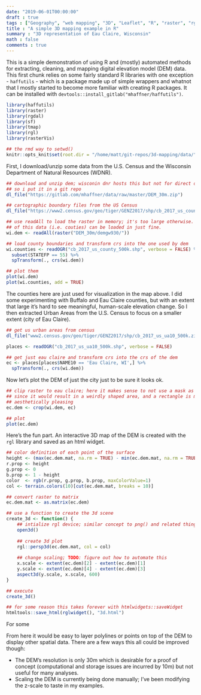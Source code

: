```yaml
---
date: "2019-06-01T00:00:00"
draft : true
tags : ["Geography", "web mapping", "3D", "Leaflet", "R", "raster", "rgl"]
title : "A simple 3D mapping example in R"
summary : "3D representation of Eau Claire, Wisconsin"
math : false
comments : true
---
```


This is a simple demonstration of using R and (mostly) automated methods for
extracting, cleaning, and mapping digital elevation model (DEM) data. This first
chunk relies on some fairly standard R libraries with one exception -
`haffutils` - which is a package made up of simple wrappers and whatnot that I
mostly started to become more familiar with creating R packages. It can be
installed with `devtools::install_gitlab("mhaffner/haffutils")`.

```r
library(haffutils)
library(raster)
library(rgdal)
library(sf)
library(tmap)
library(rgl)
library(rasterVis)

## the rmd way to setwd()
knitr::opts_knit$set(root.dir = "/home/matt/git-repos/3d-mapping/data/")
```

First, I download/unzip some data from the U.S. Census and the Wisconsin
Department of Natural Resources (WDNR).

```r
## download and unzip dem; wisconin dnr hosts this but not for direct download,
## so i put it in a git repo
dl_file("https://gitlab.com/mhaffner/data/raw/master/DEM_30m.zip")

## cartographic boundary files from the US Census
dl_file("https://www2.census.gov/geo/tiger/GENZ2017/shp/cb_2017_us_county_500k.zip")

## use readAll to load the raster in memory; it's too large otherwise. subsets
## of this data (i.e. couties) can be loaded in just fine.
wi.dem <- readAll(raster("DEM_30m/demgw930/"))

## load county boundaries and transform crs into the one used by dem
wi.counties <- readOGR("cb_2017_us_county_500k.shp", verbose = FALSE) %>%
  subset(STATEFP == 55) %>%
  spTransform(., crs(wi.dem))

## plot them
plot(wi.dem)
plot(wi.counties, add = TRUE)
```

The counties here are just used for visualization in the map above. I did some
experimenting with Buffalo and Eau Claire counties, but with an extent that
large it's hard to see meaningful, human-scale elevation change. So I then
extracted Urban Areas from the U.S. Census to focus on a smaller extent (city of
Eau Claire).

```r
## get us urban areas from census
dl_file("www2.census.gov/geo/tiger/GENZ2017/shp/cb_2017_us_ua10_500k.zip")

places <- readOGR("cb_2017_us_ua10_500k.shp", verbose = FALSE)

## get just eau claire and transform crs into the crs of the dem
ec <- places[places$NAME10 == 'Eau Claire, WI',] %>%
  spTransform(., crs(wi.dem))
```

Now let's plot the DEM of just the city just to be sure it looks ok.

```r
## clip raster to eau claire; here it makes sense to not use a mask as well
## since it would result in a weirdly shaped area, and a rectangle is more
## aesthetically pleasing
ec.dem <- crop(wi.dem, ec)

## plot
plot(ec.dem)
```

Here's the fun part. An interactive 3D map of the DEM is created with the `rgl`
library and saved as an html widget.

```r
## color definition of each point of the surface
height <- (max(ec.dem.mat, na.rm = TRUE) - min(ec.dem.mat, na.rm = TRUE))/max(ec.dem.mat, na.rm = TRUE)
r.prop <- height
g.prop <- 0
b.prop <- 1 - height
color  <- rgb(r.prop, g.prop, b.prop, maxColorValue=1)
col <- terrain.colors(10)[cut(ec.dem.mat, breaks = 10)]

## convert raster to matrix
ec.dem.mat <- as.matrix(ec.dem)

## use a function to create the 3d scene
create_3d <- function() {
    ## intialize rgl device; similar concept to png() and related things
    open3d()
    
    ## create 3d plot
    rgl::persp3d(ec.dem.mat, col = col)
    
    ## change scaling; TODO: figure out how to automate this
    x.scale <- extent(ec.dem)[2] - extent(ec.dem)[1]
    y.scale <- extent(ec.dem)[4] - extent(ec.dem)[3]
    aspect3d(y.scale, x.scale, 600)
}

## execute
create_3d()

## for some reason this takes forever with htmlwidgets::saveWidget
htmltools::save_html(rglwidget(), "3d.html")
```

For some 

From here it would be easy to layer polylines or points on top of the DEM to
display other spatial data. There are a few ways this all could be improved
though:

- The DEM's resolution is only 30m which is desirable for a proof of concept
  (computational and storage issues are incurred by 10m) but not useful for many
  analyses.
- Scaling the DEM is currently being done manually; I've been modifying the
  z-scale to taste in my examples.
